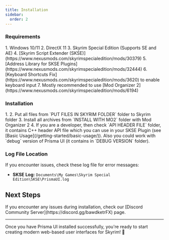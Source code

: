 ```yaml
---
title: Installation
sidebar:
  order: 2
---
```



### Requirements

<Steps>
  1. Windows 10/11
  2. DirectX 11
  3. Skyrim Special Edition (Supports SE and AE)
  4. [Skyrim Script Extender (SKSE)](https://www.nexusmods.com/skyrimspecialedition/mods/30379)
  5. [Address Library for SKSE Plugins](https://www.nexusmods.com/skyrimspecialedition/mods/32444)
  6. [Keyboard Shortcuts Fix](https://www.nexusmods.com/skyrimspecialedition/mods/3620) to enable keyboard input
  7. Mostly recommended to use [Mod Organizer 2](https://www.nexusmods.com/skyrimspecialedition/mods/6194)
</Steps>

### Installation

<Steps>
  1. <VersionSelector client:load />
  2. Put all files from `PUT FILES IN SKYRIM FOLDER` folder to Skyrim folder
  3. Install all archives from `INSTALL WITH MO2` folder with Mod Organizer 2
  4. If you are a developer, then check `API HEADER FILE` folder, it contains C++ header API file which you can use in your SKSE Plugin (see [Basic Usage](/getting-started/basic-usage/)). Also you could work with `debug` version of Prisma UI (it contains in `DEBUG VERSION` folder).
</Steps>

### Log File Location

If you encounter issues, check these log file for error messages:

- **SKSE Log:** `Documents\My Games\Skyrim Special Edition\SKSE\PrismaUI.log`

## Next Steps

<CardGrid>
  <LinkCard
    title="🚀 Basic Usage"
    description="Learn how to create your first Prisma UI interface"
    href="/getting-started/basic-usage/"
  />
  <LinkCard
    title="🎮 Example Plugin"
    description="Download a complete working example to get started"
    href="https://github.com/PrismaUI-SKSE/example-skse-plugin"
  />
  <LinkCard
    title="📚 API Documentation"
    description="Explore the complete API reference"
    href="/api/create-view/"
  />
  <LinkCard
    title="⚙️ Configuration"
    description="Learn about advanced configuration options"
    href="/configuration/focus-managements/"
  />
</CardGrid>

<Aside type="tip" title="Need Help?">
If you encounter any issues during installation, check our [Discord Community Server](https://discord.gg/bawdketrFX) page.
</Aside>

---

Once you have Prisma UI installed successfully, you're ready to start creating modern web-based user interfaces for Skyrim! 🎉
